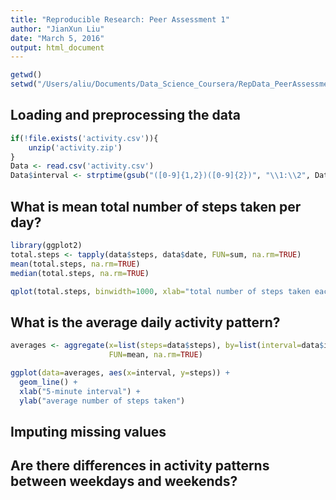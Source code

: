 ```yaml
---
title: "Reproducible Research: Peer Assessment 1"
author: "JianXun Liu"
date: "March 5, 2016"
output: html_document
---
```


```r
getwd()
setwd("/Users/aliu/Documents/Data_Science_Coursera/RepData_PeerAssessment1")
```

## Loading and preprocessing the data
```r
if(!file.exists('activity.csv')){
    unzip('activity.zip')
}
Data <- read.csv('activity.csv')
Data$interval <- strptime(gsub("([0-9]{1,2})([0-9]{2})", "\\1:\\2", Data$interval), format='%H:%M')
```

## What is mean total number of steps taken per day?


```r
library(ggplot2)
total.steps <- tapply(data$steps, data$date, FUN=sum, na.rm=TRUE)
mean(total.steps, na.rm=TRUE)
median(total.steps, na.rm=TRUE)
```

```r
qplot(total.steps, binwidth=1000, xlab="total number of steps taken each day")
```


## What is the average daily activity pattern?

```r
averages <- aggregate(x=list(steps=data$steps), by=list(interval=data$interval),
                      FUN=mean, na.rm=TRUE)
```

```r
ggplot(data=averages, aes(x=interval, y=steps)) +
  geom_line() +
  xlab("5-minute interval") +
  ylab("average number of steps taken")
```

## Imputing missing values



## Are there differences in activity patterns between weekdays and weekends?
